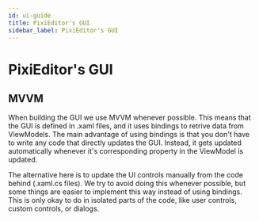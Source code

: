 ```yaml
---
id: ui-guide
title: PixiEditor's GUI
sidebar_label: PixiEditor's GUI
---
```


# PixiEditor's GUI

## MVVM

When building the GUI we use MVVM whenever possible. This means that the GUI is defined in .xaml files, and it uses bindings to retrive data from ViewModels.
The main advantage of using bindings is that you don't have to write any code that directly updates the GUI. 
Instead, it gets updated automatically whenever it's corresponding property in the ViewModel is updated.

The alternative here is to update the UI controls manually from the code behind (.xaml.cs files). 
We try to avoid doing this whenever possible, but some things are easier to implement this way instead of using bindings.
This is only okay to do in isolated parts of the code, like user controls, custom controls, or dialogs.